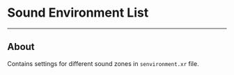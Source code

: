 # Sound Environment List

___

## About

Contains settings for different sound zones in `senvironment.xr` file.
